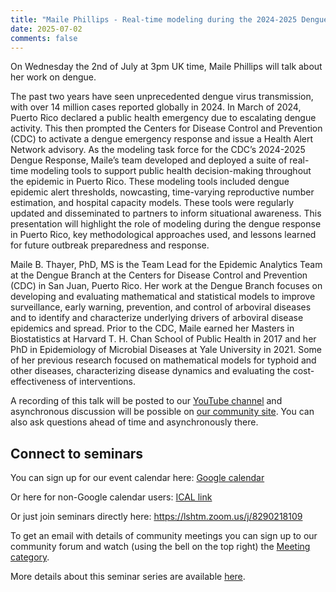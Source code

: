 ```yaml
---
title: "Maile Phillips - Real-time modeling during the 2024-2025 Dengue Epidemic in Puerto Rico: Applications and insights" 
date: 2025-07-02
comments: false
---
```


On Wednesday the 2nd of July at 3pm UK time, Maile Phillips will talk about her work on dengue.

The past two years have seen unprecedented dengue virus transmission, with over 14 million cases reported globally in 2024. In March of 2024, Puerto Rico declared a public health emergency due to escalating dengue activity. This then prompted the Centers for Disease Control and Prevention (CDC) to activate a dengue emergency response and issue a Health Alert Network advisory. As the modeling task force for the CDC’s 2024-2025 Dengue Response, Maile's team developed and deployed a suite of real-time modeling tools to support public health decision-making throughout the epidemic in Puerto Rico. These modeling tools included dengue epidemic alert thresholds, nowcasting, time-varying reproductive number estimation, and hospital capacity models. These tools were regularly updated and disseminated to partners to inform situational awareness. This presentation will highlight the role of modeling during the dengue response in Puerto Rico, key methodological approaches used, and lessons learned for future outbreak preparedness and response. 

Maile B. Thayer, PhD, MS is the Team Lead for the Epidemic Analytics Team at the Dengue Branch at the Centers for Disease Control and Prevention (CDC) in San Juan, Puerto Rico. Her work at the Dengue Branch focuses on developing and evaluating mathematical and statistical models to improve surveillance, early warning, prevention, and control of arboviral diseases and to identify and characterize underlying drivers of arboviral disease epidemics and spread. Prior to the CDC, Maile earned her Masters in Biostatistics at Harvard T. H. Chan School of Public Health in 2017 and her PhD in Epidemiology of Microbial Diseases at Yale University in 2021. Some of her previous research focused on mathematical models for typhoid and other diseases, characterizing disease dynamics and evaluating the cost-effectiveness of interventions.

A recording of this talk will be posted to our [YouTube channel](https://www.youtube.com/channel/UC9qvwwGTudtKnOE-sM1LooQ) and asynchronous discussion will be possible on [our community site](https://community.epinowcast.org/c/meetings/8). You can also ask questions ahead of time and asynchronously there.

## Connect to seminars

You can sign up for our event calendar here: [Google calendar ](https://calendar.google.com/calendar/u/0/r?cid=YTExM2I2ZjVkOTYxODA4ZjA5YjdhODA3ZTIwMzU1Mzk4ODY0Y2NhYjIzOWVkNjAyYzc5ZTkzYWM5OWY0YWQxM0Bncm91cC5jYWxlbmRhci5nb29nbGUuY29t)

Or here for non-Google calendar users: [ICAL link ](https://calendar.google.com/calendar/ical/a113b6f5d961808f09b7a807e20355398864ccab239ed602c79e93ac99f4ad13%40group.calendar.google.com/public/basic.ics)

Or just join seminars directly here: [https://lshtm.zoom.us/j/8290218109 ](https://lshtm.zoom.us/j/8290218109)

To get an email with details of community meetings you can sign up to our community forum and watch (using the bell on the top right) the [Meeting category](https://community.epinowcast.org/c/meetings/8).

More details about this seminar series are available [here](../../seminars.qmd).
